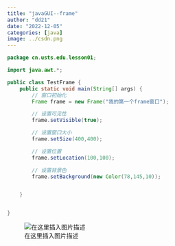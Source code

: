 ```yaml
---
title: "javaGUI--frame"
author: "dd21"
date: "2022-12-05" 
categories: [java]
image: ../csdn.png
---
```



```java
package cn.usts.edu.lesson01;

import java.awt.*;

public class TestFrame {
    public static void main(String[] args) {
        // 窗口初始化
        Frame frame = new Frame("我的第一个frame窗口");

        // 设置可见性
        frame.setVisible(true);

        // 设置窗口大小
        frame.setSize(400,400);

        // 设置位置
        frame.setLocation(100,100);

        // 设置背景色
        frame.setBackground(new Color(78,145,10));


    }


}

```
![在这里插入图片描述](https://img-blog.csdnimg.cn/dfffcd1b4175427485b161b931fca8f2.png?x-oss-process=image/watermark,type_ZHJvaWRzYW5zZmFsbGJhY2s,shadow_50,text_Q1NETiBA5aSn5q-beg==,size_16,color_FFFFFF,t_70,g_se,x_16)

